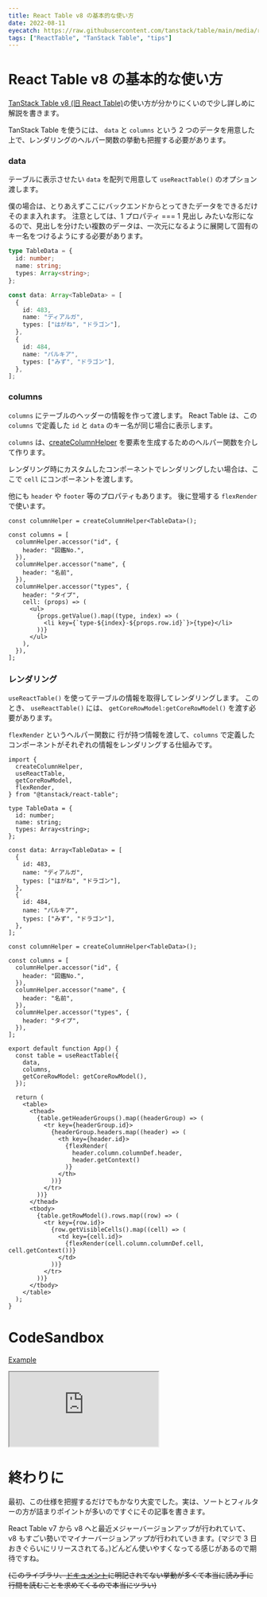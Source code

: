 ```yaml
---
title: React Table v8 の基本的な使い方
date: 2022-08-11
eyecatch: https://raw.githubusercontent.com/tanstack/table/main/media/repo-header.png
tags: ["ReactTable", "TanStack Table", "tips"]
---
```


# React Table v8 の基本的な使い方

[TanStack Table v8 (旧 React Table)](https://github.com/TanStack/table)の使い方が分かりにくいので少し詳しめに解説を書きます。

TanStack Table を使うには、 `data` と `columns` という 2 つのデータを用意した上で、レンダリングのヘルパー関数の挙動も把握する必要があります。

### data

テーブルに表示させたい `data` を配列で用意して `useReactTable()` のオプション渡します。

僕の場合は、とりあえずここにバックエンドからとってきたデータをできるだけそのまま入れます。
注意としては、1 プロパティ === 1 見出し みたいな形になるので、見出しを分けたい複数のデータは、一次元になるように展開して固有のキー名をつけるようにする必要があります。

```ts
type TableData = {
  id: number;
  name: string;
  types: Array<string>;
};

const data: Array<TableData> = [
  {
    id: 483,
    name: "ディアルガ",
    types: ["はがね", "ドラゴン"],
  },
  {
    id: 484,
    name: "パルキア",
    types: ["みず", "ドラゴン"],
  },
];
```

### columns

`columns` にテーブルのヘッダーの情報を作って渡します。
React Table は、この `columns` で定義した `id` と `data` のキー名が同じ場合に表示します。

`columns` は、[createColumnHelper](https://github.com/TanStack/table/blob/main/packages/table-core/src/columnHelper.ts) を要素を生成するためのヘルパー関数を介して作ります。

レンダリング時にカスタムしたコンポーネントでレンダリングしたい場合は、ここで `cell` にコンポーネントを渡します。

他にも `header` や `footer` 等のプロパティもあります。 後に登場する `flexRender` で使います。

```tsx
const columnHelper = createColumnHelper<TableData>();

const columns = [
  columnHelper.accessor("id", {
    header: "図鑑No.",
  }),
  columnHelper.accessor("name", {
    header: "名前",
  }),
  columnHelper.accessor("types", {
    header: "タイプ",
    cell: (props) => (
      <ul>
        {props.getValue().map((type, index) => (
          <li key={`type-${index}-${props.row.id}`}>{type}</li>
        ))}
      </ul>
    ),
  }),
];
```

### レンダリング

`useReactTable()` を使ってテーブルの情報を取得してレンダリングします。
このとき、 `useReactTable()` には、 `getCoreRowModel:getCoreRowModel()` を渡す必要があります。

`flexRender` というヘルパー関数に 行が持つ情報を渡して、`columns` で定義したコンポーネントがそれぞれの情報をレンダリングする仕組みです。

```tsx
import {
  createColumnHelper,
  useReactTable,
  getCoreRowModel,
  flexRender,
} from "@tanstack/react-table";

type TableData = {
  id: number;
  name: string;
  types: Array<string>;
};

const data: Array<TableData> = [
  {
    id: 483,
    name: "ディアルガ",
    types: ["はがね", "ドラゴン"],
  },
  {
    id: 484,
    name: "パルキア",
    types: ["みず", "ドラゴン"],
  },
];

const columnHelper = createColumnHelper<TableData>();

const columns = [
  columnHelper.accessor("id", {
    header: "図鑑No.",
  }),
  columnHelper.accessor("name", {
    header: "名前",
  }),
  columnHelper.accessor("types", {
    header: "タイプ",
  }),
];

export default function App() {
  const table = useReactTable({
    data,
    columns,
    getCoreRowModel: getCoreRowModel(),
  });

  return (
    <table>
      <thead>
        {table.getHeaderGroups().map((headerGroup) => (
          <tr key={headerGroup.id}>
            {headerGroup.headers.map((header) => (
              <th key={header.id}>
                {flexRender(
                  header.column.columnDef.header,
                  header.getContext()
                )}
              </th>
            ))}
          </tr>
        ))}
      </thead>
      <tbody>
        {table.getRowModel().rows.map((row) => (
          <tr key={row.id}>
            {row.getVisibleCells().map((cell) => (
              <td key={cell.id}>
                {flexRender(cell.column.columnDef.cell, cell.getContext())}
              </td>
            ))}
          </tr>
        ))}
      </tbody>
    </table>
  );
}
```

# CodeSandbox

[Example](https://codesandbox.io/s/react-table-v8-example-88423r?file=/src/App.tsx)

<iframe
  src="https://codesandbox.io/embed/react-table-v8-example-88423r?fontsize=14&hidenavigation=1&theme=dark"
  style={{
    width: "100%",
    height: "500px",
    border: 0,
    borderRadius: "4px",
    overflow: "hidden",
  }}
  title="react-table-v8-example"
  allow="accelerometer; ambient-light-sensor; camera; encrypted-media; geolocation; gyroscope; hid; microphone; midi; payment; usb; vr; xr-spatial-tracking"
  sandbox="allow-forms allow-modals allow-popups allow-presentation allow-same-origin allow-scripts"
></iframe>

# 終わりに

最初、この仕様を把握するだけでもかなり大変でした。実は、ソートとフィルターの方が詰まりポイントが多いのですぐにその記事を書きます。

React Table v7 から v8 へと最近メジャーバージョンアップが行われていて、 v8 もすごい勢いでマイナーバージョンアップが行われていきます。(マジで 3 日おきぐらいにリリースされてる。)どんどん使いやすくなってる感じがあるので期待ですね。

~~(このライブラリ、[ドキュメント](https://tanstack.com/table/v8)に明記されてない挙動が多くて本当に読み手に行間を読むことを求めてくるので本当にツラい)~~
